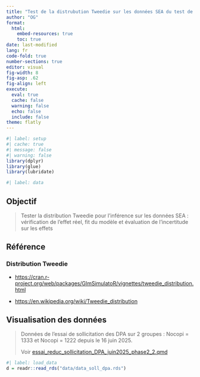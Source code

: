 ```yaml
---
title: "Test de la distrubution Tweedie sur les données SEA du test de sollicitation DPA de Juin 2025"
author: "OG"
format: 
  html:
    embed-resources: true
    toc: true
date: last-modified
lang: fr
code-fold: true
number-sections: true
editor: visual
fig-width: 8
fig-asp: .62
fig-align: left
execute:
  eval: true
  cache: false
  warning: false
  echo: false
  include: false
theme: flatly
---
```


```r
#| label: setup
#| cache: true
#| message: false
#| warning: false
library(dplyr)
library(glue)
library(lubridate)
```

```r
#| label: data

```

## Objectif

> Tester la distribution Tweedie pour l'inférence sur les données SEA : vérification de
> l'effet réel, fit du modèle et évaluation de l'incertitude sur les effets

## Référence

### Distribution Tweedie

-   <https://cran.r-project.org/web/packages/GlmSimulatoR/vignettes/tweedie_distribution.html>

-   <https://en.wikipedia.org/wiki/Tweedie_distribution>

## Visualisation des données

> Données de l'essai de sollicitation des DPA sur 2 groupes : Nocopi = 1333 et Nocopi =
> 1222 depuis le 16 juin 2025.
>
> Voir [essai_reduc_sollicitation_DPA_juin2025_phase2_2.qmd](essai_reduc_sollicitation_DPA_juin2025_phase2_2.qmd)

```r
#| label: load_data
d = readr::read_rds("data/data_soll_dpa.rds")
```